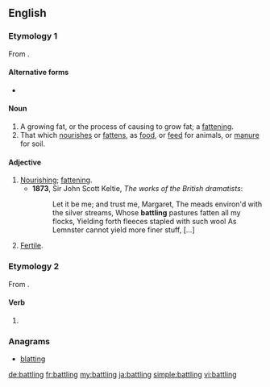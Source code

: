 ==English==

===Etymology 1===
From {{term|battle||to nourish, feed|lang=en}}.

====Alternative forms====
* {{l/en|batteling}}

====Noun====
{{en-noun}}

# A growing fat, or the process of causing to grow fat; a [[fattening]].
# That which [[nourish]]es or [[fatten]]s, as [[food]], or [[feed]] for animals, or [[manure]] for soil.

====Adjective====
{{en-adj}}

# [[nourishing|Nourishing]]; [[fattening]].
#* '''1873''', Sir John Scott Keltie, ''The works of the British dramatists'':
#*: Let it be me; and trust me, Margaret, The meads environ'd with the silver streams, Whose '''battling''' pastures fatten all my flocks, Yielding forth fleeces stapled with such wool As Lemnster cannot yield more finer stuff, [...]
# [[fertile|Fertile]].

===Etymology 2===
From {{term|battle|lang=en}}.

====Verb====
{{head|en|verb form}}

# {{present participle of|battle}}

===Anagrams===
* [[blatting#English|blatting]]

[[de:battling]]
[[fr:battling]]
[[my:battling]]
[[ja:battling]]
[[simple:battling]]
[[vi:battling]]